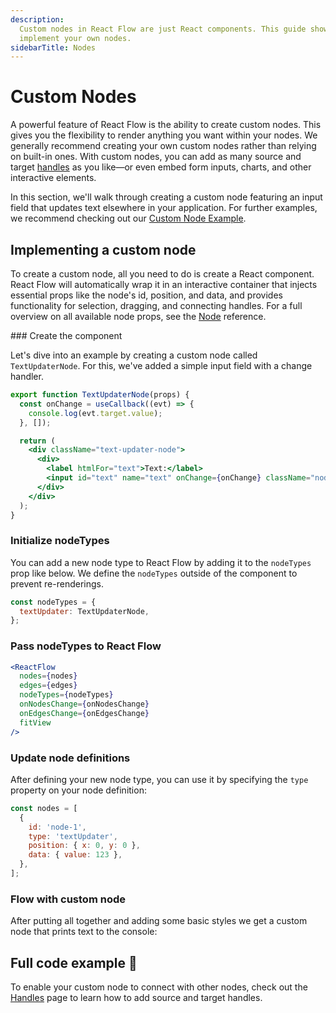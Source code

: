 ```yaml
---
description:
  Custom nodes in React Flow are just React components. This guide shows you how to
  implement your own nodes.
sidebarTitle: Nodes
---
```



# Custom Nodes

A powerful feature of React Flow is the ability to create custom nodes. This gives you the
flexibility to render anything you want within your nodes. We generally recommend creating
your own custom nodes rather than relying on built-in ones. With custom nodes, you can add
as many source and target [handles](/learn/customization/handles) as you like—or even
embed form inputs, charts, and other interactive elements.

In this section, we'll walk through creating a custom node featuring an input field that
updates text elsewhere in your application. For further examples, we recommend checking
out our [Custom Node Example](/examples/nodes/custom-node).

## Implementing a custom node

To create a custom node, all you need to do is create a React component. React Flow will
automatically wrap it in an interactive container that injects essential props like the
node's id, position, and data, and provides functionality for selection, dragging, and
connecting handles. For a full overview on all available node props, see the
[Node](/api-reference/types/node-props) reference.

<Steps>
### Create the component

Let's dive into an example by creating a custom node called `TextUpdaterNode`. For this,
we've added a simple input field with a change handler.

```jsx
export function TextUpdaterNode(props) {
  const onChange = useCallback((evt) => {
    console.log(evt.target.value);
  }, []);

  return (
    <div className="text-updater-node">
      <div>
        <label htmlFor="text">Text:</label>
        <input id="text" name="text" onChange={onChange} className="nodrag" />
      </div>
    </div>
  );
}
```

### Initialize nodeTypes

You can add a new node type to React Flow by adding it to the `nodeTypes` prop like below.
We define the `nodeTypes` outside of the component to prevent re-renderings.

```jsx
const nodeTypes = {
  textUpdater: TextUpdaterNode,
};
```

### Pass nodeTypes to React Flow

```jsx {4}
<ReactFlow
  nodes={nodes}
  edges={edges}
  nodeTypes={nodeTypes}
  onNodesChange={onNodesChange}
  onEdgesChange={onEdgesChange}
  fitView
/>
```

### Update node definitions

After defining your new node type, you can use it by specifying the `type` property on
your node definition:

```jsx {4}
const nodes = [
  {
    id: 'node-1',
    type: 'textUpdater',
    position: { x: 0, y: 0 },
    data: { value: 123 },
  },
];
```

### Flow with custom node

After putting all together and adding some basic styles we get a custom node that prints
text to the console:

<RemoteCodeViewer aspectRatio="4" route="learn/custom-node" framework="react" />

</Steps>

## Full code example 🏁

<RemoteCodeViewer route="learn/custom-node" framework="react" />

To enable your custom node to connect with other nodes, check out the
[Handles](/learn/customization/handles) page to learn how to add source and target
handles.
